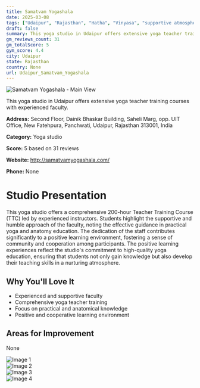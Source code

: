 ```yaml
---
title: Samatvam Yogashala
date: 2025-03-08
tags: ["Udaipur", "Rajasthan", "Hatha", "Vinyasa", "supportive atmosphere", "Udaipur"]  
draft: false
summary: This yoga studio in Udaipur offers extensive yoga teacher training courses with experienced faculty.
gm_reviews_count: 31
gm_totalScore: 5
gym_score: 4.4
city: Udaipur
state: Rajasthan
country: None
url: Udaipur_Samatvam_Yogashala
---
```


<div className="aspect-[16/9] relative my-8">
  <img 
    src="https://lh5.googleusercontent.com/p/AF1QipPyF9KkWdNsfhv2-2nzwXzx1sZLwnzM8kUjxeGp=w1920-h1080-k-no"
    alt="Samatvam Yogashala - Main View"
    className="object-cover absolute inset-0 w-full h-full rounded-lg"
  />
</div>

This yoga studio in Udaipur offers extensive yoga teacher training courses with experienced faculty.

**Address:** Second Floor, Dainik Bhaskar Building, Saheli Marg, opp. UIT Office, New Fatehpura, Panchwati, Udaipur, Rajasthan 313001, India

**Category:** Yoga studio

**Score:** 5 based on 31 reviews

**Website:** http://samatvamyogashala.com/

**Phone:** None

# Studio Presentation

This yoga studio offers a comprehensive 200-hour Teacher Training Course (TTC) led by experienced instructors. Students highlight the supportive and humble approach of the faculty, noting the effective guidance in practical yoga and anatomy education. The dedication of the staff contributes significantly to a positive learning environment, fostering a sense of community and cooperation among participants.
The positive learning experiences reflect the studio's commitment to high-quality yoga education, ensuring that students not only gain knowledge but also develop their teaching skills in a nurturing atmosphere.

## Why You'll Love It

- Experienced and supportive faculty
- Comprehensive yoga teacher training
- Focus on practical and anatomical knowledge
- Positive and cooperative learning environment

## Areas for Improvement

None

<div className="grid grid-cols-1 xl:grid-cols-2 gap-4 my-8">
<div className="aspect-[4/3] relative"><img src="https://lh3.googleusercontent.com/p/AF1QipM_Z6kkOoi4beZAWOEDgKwIRdyEhKc9K3fEY5o_=w1920-h1080-k-no" alt="Image 1" className="object-cover absolute inset-0 w-full h-full rounded-lg" /></div>
<div className="aspect-[4/3] relative"><img src="https://lh5.googleusercontent.com/p/AF1QipMekUiRhCRa3O6LdlcDk8owZfnw19zPSASkztcl=w1920-h1080-k-no" alt="Image 2" className="object-cover absolute inset-0 w-full h-full rounded-lg" /></div>
<div className="aspect-[4/3] relative"><img src="https://lh5.googleusercontent.com/p/AF1QipMk7E7lSlIqxFhHPz7Ddch4Rzo5dbeFcegSCp3-=w1920-h1080-k-no" alt="Image 3" className="object-cover absolute inset-0 w-full h-full rounded-lg" /></div>
<div className="aspect-[4/3] relative"><img src="https://lh5.googleusercontent.com/p/AF1QipPYmWrCdRrlwUgS1LHkDtULWEuCaaP07_135VrA=w1920-h1080-k-no" alt="Image 4" className="object-cover absolute inset-0 w-full h-full rounded-lg" /></div>
</div>